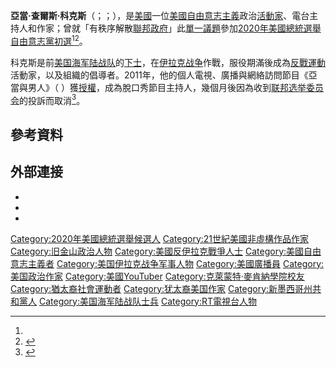 {{Infobox officeholder
| name = 亞當·科克斯
| 原名          = Adam Kokesh
| education = [[克萊蒙特·麥肯納學院|克萊蒙特·麥肯納學院]]<br />[[喬治·華盛頓大學|喬治·華盛頓大學]]
| image = Kokesh2013.jpg
| caption = 2013年的科克斯
| birth_name = 亞當·查爾斯·科克斯<br>（{{lang|en|Adam Charles Kokesh}}）
| birth_date = {{birth date and age|1982|2|1}}
| birth_place = {{美國}}[[加利福尼亞州|加利福尼亞州]][[三藩市|三藩市]]
| nationality = {{美國}}
| occupation = 活動家<br />作者<br />獨立記者
| signature = Adam Kokesh signature.gif
| residence = {{美國}}[[阿什福德_(亞利桑那州)|亞利桑那州阿什福德]]
| party = [[自由意志黨|自由意志黨]]（2013年－）
| otherparty = [[共和黨_(美國)|共和黨]]（2013年前）
| spouse = 
| partner =
| website = {{Official website|https://kokeshforpresident.com/}}
|allegiance   = {{flag|United States}}
|branch={{flag|United States Marine Corps}}
|serviceyears= 1999－2007
|rank=[[File:USMC-E4.svg|18px]] [[下士|下士]]
|commands=
|unit={{le|第一民政組|1st Civil Affairs Group|第三民政組}}<ref name="AlbJournal">{{cite news|url=http://www.abqjournal.com/news/state/05213235784newsstate09-05-10.htm|title=Iraq War Stories: Adam Kokesh|newspaper={{le|阿爾伯克基日報|Albuquerque Journal}}|date=2010-09-05|accessdate=2020-09-25|archive-date=2020-10-22|archive-url=https://web.archive.org/web/20201022195151/https://www.abqjournal.com/news/state/05213235784newsstate09-05-10.htm|dead-url=no}}</ref>
|battles=[[伊拉克战争|伊拉克战争]]
|awards=
|laterwork=
}}

'''亞當·查爾斯·科克斯'''（{{lang-en|Adam Charles Kokesh}}；{{IPAc-en|'|k|oʊ|k|ɛ|ʃ}}；{{bd|1982年|2月1日}}），是[[美國|美國]]一位[[美國自由意志主義|美國自由意志主義]]政治[[行动主义|活動家]]、電台主持人和作家；曾就「有秩序解散[[美國聯邦政府|聯邦政府]]」此[[單一問題政治|單一議題]]參加[[2020年美國總統選舉自由意志黨初選|2020年美國總統選舉自由意志黨初選]]<ref name="AlbJournal" /><ref name="media">{{cite news|last=Johnson|first=Timothy|title=Adam Kokesh Calls Off Armed March On D.C. In Favor Of 50 State March For "Orderly Dissolution Of The Federal Government"|url=http://mediamatters.org/blog/2013/05/29/adam-kokesh-calls-off-armed-march-on-dc-in-favo/194259|accessdate=2013-10-27|newspaper=Media Matters|date=2013-05-29|archive-date=2019-06-11|archive-url=https://web.archive.org/web/20190611151307/https://www.mediamatters.org/blog/2013/05/29/adam-kokesh-calls-off-armed-march-on-dc-in-favo/194259|dead-url=no}}</ref>。

科克斯是前[[美国海军陆战队|美国海军陆战队]]的[[下士|下士]]，在[[伊拉克战争|伊拉克战争]]作戰，服役期滿後成為[[反戰運動|反戰運動]]活動家，以及組織{{le|伊拉克退伍軍人|Iraq Veterans Against the War}}的倡導者。2011年，他的個人電視、廣播與網絡訪問節目《亞當與男人》（{{lang|en|''Adam vs. The Man''}} ）獲{{le|RT美國台|RT America}}[[授權_(法律)|授權]]，成為脫口秀節目主持人，幾個月後因為收到[[联邦选举委员会|联邦选举委员会]]的投訴而取消<ref>{{Cite web|last=|first=|date=|title=Ron Paul booster's show cancelled after FEC complaint|url=https://www.politico.com/blogs/onmedia/0811/Ron_Paul_boosters_show_cancelled_after_FEC_complaint.html|archive-url=https://web.archive.org/web/20210212031427/https://www.politico.com/blogs/onmedia/0811/Ron_Paul_boosters_show_cancelled_after_FEC_complaint.html|archive-date=2021-02-12|access-date=|website=[[Politico|Politico]]|dead-url=no}}</ref>。

== 參考資料 ==
{{reflist}}

== 外部連接 ==
{{Commons category|Adam Kokesh}}
*{{official|http://adamvstheman.com/}}
* {{C-SPAN|adamkokesh}}
* {{IMDb name|3174254}}

{{DEFAULTSORT:Kokesh, Adam}}
[[Category:2020年美國總統選舉候選人|Category:2020年美國總統選舉候選人]]
[[Category:21世紀美國非虛構作品作家|Category:21世紀美國非虛構作品作家]]
[[Category:旧金山政治人物|Category:旧金山政治人物]]
[[Category:美國反伊拉克戰爭人士|Category:美國反伊拉克戰爭人士]]
[[Category:美國自由意志主義者|Category:美國自由意志主義者]]
[[Category:美国伊拉克战争军事人物|Category:美国伊拉克战争军事人物]]
[[Category:美國廣播員|Category:美國廣播員]]
[[Category:美国政治作家|Category:美国政治作家]]
[[Category:美國YouTuber|Category:美國YouTuber]]
[[Category:克萊蒙特·麥肯納學院校友|Category:克萊蒙特·麥肯納學院校友]]
[[Category:猶太裔社會運動者|Category:猶太裔社會運動者]]
[[Category:犹太裔美国作家|Category:犹太裔美国作家]]
[[Category:新墨西哥州共和黨人|Category:新墨西哥州共和黨人]]
[[Category:美国海军陆战队士兵|Category:美国海军陆战队士兵]]
[[Category:RT電視台人物|Category:RT電視台人物]]